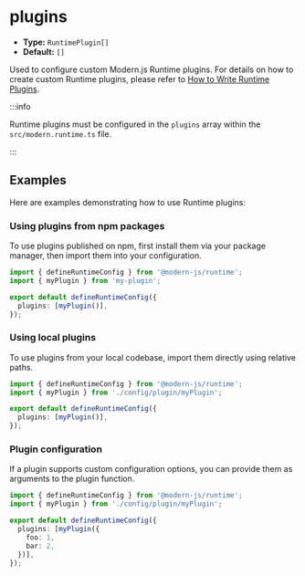 # plugins

- **Type:** `RuntimePlugin[]`
- **Default:** `[]`

Used to configure custom Modern.js Runtime plugins. For details on how to create custom Runtime plugins, please refer to [How to Write Runtime Plugins](/plugin/introduction#runtime-plugins).

:::info

Runtime plugins must be configured in the `plugins` array within the `src/modern.runtime.ts` file.

:::

## Examples

Here are examples demonstrating how to use Runtime plugins:

### Using plugins from npm packages

To use plugins published on npm, first install them via your package manager, then import them into your configuration.

```ts title="src/modern.runtime.ts"
import { defineRuntimeConfig } from '@modern-js/runtime';
import { myPlugin } from 'my-plugin';

export default defineRuntimeConfig({
  plugins: [myPlugin()],
});
```

### Using local plugins

To use plugins from your local codebase, import them directly using relative paths.

```ts title="src/modern.runtime.ts"
import { defineRuntimeConfig } from '@modern-js/runtime';
import { myPlugin } from './config/plugin/myPlugin';

export default defineRuntimeConfig({
  plugins: [myPlugin()],
});
```

### Plugin configuration

If a plugin supports custom configuration options, you can provide them as arguments to the plugin function.

```ts title="src/modern.runtime.ts"
import { defineRuntimeConfig } from '@modern-js/runtime';
import { myPlugin } from './config/plugin/myPlugin';

export default defineRuntimeConfig({
  plugins: [myPlugin({
    foo: 1,
    bar: 2,
  })],
});
```
